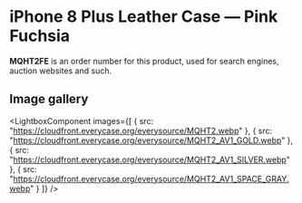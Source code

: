 
# iPhone 8 Plus Leather Case — Pink Fuchsia

<Callout type='info' emoji='👉🏻'>**MQHT2FE** is an order number for this product, used for search engines, auction websites and such.</Callout>

## Image gallery

<LightboxComponent
    images={[
      {
        src: "https://cloudfront.everycase.org/everysource/MQHT2.webp"
      },
      {
        src: "https://cloudfront.everycase.org/everysource/MQHT2_AV1_GOLD.webp"
      },
      {
        src: "https://cloudfront.everycase.org/everysource/MQHT2_AV1_SILVER.webp"
      },
      {
        src: "https://cloudfront.everycase.org/everysource/MQHT2_AV1_SPACE_GRAY.webp"
      }
    ]}
  />
